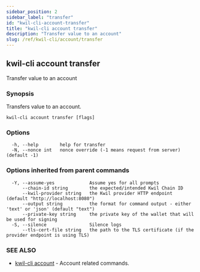 ```yaml
---
sidebar_position: 2
sidebar_label: "transfer"
id: "kwil-cli-account-transfer"
title: "kwil-cli account transfer"
description: "Transfer value to an account"
slug: /ref/kwil-cli/account/transfer
---
```


## kwil-cli account transfer

Transfer value to an account

### Synopsis

Transfers value to an account.

```
kwil-cli account transfer [flags]
```

### Options

```
  -h, --help        help for transfer
  -N, --nonce int   nonce override (-1 means request from server) (default -1)
```

### Options inherited from parent commands

```
  -Y, --assume-yes             Assume yes for all prompts
      --chain-id string        the expected/intended Kwil Chain ID
      --kwil-provider string   the Kwil provider HTTP endpoint (default "http://localhost:8080")
      --output string          the format for command output - either 'text' or 'json' (default "text")
      --private-key string     the private key of the wallet that will be used for signing
  -S, --silence                Silence logs
      --tls-cert-file string   the path to the TLS certificate (if the provider endpoint is using TLS)
```

### SEE ALSO

* [kwil-cli account](/docs/ref/kwil-cli/account)	 - Account related commands.

